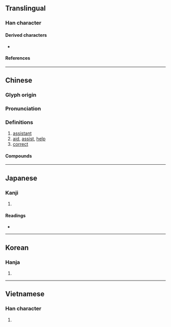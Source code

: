 {{also|弻}}
{{character info/new}}
==Translingual==

===Han character===
{{Han char|rn=57|rad=弓|as=09|sn=12|four=17227|canj=NMAN|ids=⿲弓百弓}}

====Derived characters====
* {{l|mul|[[𫓎]], [[𩅭]]}}

====References====
{{Han ref|kx=0360.080|dkj=09826|dj=0677.030|hdz=20999.130|uh=5F3C}}

----

==Chinese==
{{zh-forms|alt=弻}}

===Glyph origin===
{{Han etym}}

===Pronunciation===
{{zh-pron
|m=bì
|c=bat6
|mn=pi̍t
|mc=y
|oc=y
|cat=
}}

===Definitions===
{{zh-hanzi}}

# [[assistant]]
# [[aid]], [[assist]], [[help]]
# [[correct]]

====Compounds====
{{zh-der|宥弼|弼馬溫|弼針|弼違|弼教|弼亮|左輔右弼|弼士|方弼|明刑弼教|良弼|輔弼之勛|輔弼}}

----

==Japanese==

===Kanji===
{{ja-kanji|grade=|rs=弓09}}

# {{rfdef|ja|sort=弓09}}

====Readings====
* {{ja-readings|on=ひつ|kun=たす-ける,ゆだめ,すけ}}

----

==Korean==

===Hanja===
{{ko-hanja|hangeul=필|eumhun=|rv=pil|mr=p'il|y=phil}}

# {{rfdef|ko|sort=弓09}}

----

==Vietnamese==

===Han character===
{{vi-hantu|[[bặt]], [[bậc]], [[bật]], [[bằn]]|rs=弓09}}

# {{rfdef|vi|sort=弓09}}